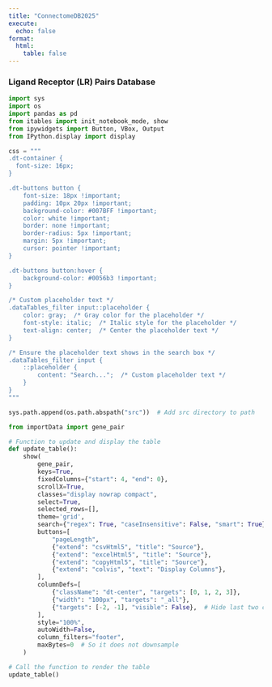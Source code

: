 ```yaml
---
title: "ConnectomeDB2025"
execute:
  echo: false
format:
  html:
    table: false
---
```


### Ligand Receptor (LR) Pairs Database

```python
import sys
import os
import pandas as pd
from itables import init_notebook_mode, show
from ipywidgets import Button, VBox, Output
from IPython.display import display

css = """
.dt-container {
  font-size: 16px;
}

.dt-buttons button {
    font-size: 18px !important;
    padding: 10px 20px !important;
    background-color: #007BFF !important;
    color: white !important;
    border: none !important;
    border-radius: 5px !important;
    margin: 5px !important;
    cursor: pointer !important;
}

.dt-buttons button:hover {
    background-color: #0056b3 !important;
}

/* Custom placeholder text */
.dataTables_filter input::placeholder {
    color: gray;  /* Gray color for the placeholder */
    font-style: italic;  /* Italic style for the placeholder */
    text-align: center;  /* Center the placeholder text */
}

/* Ensure the placeholder text shows in the search box */
.dataTables_filter input {
    ::placeholder {
        content: "Search...";  /* Custom placeholder text */
    }
}
"""

sys.path.append(os.path.abspath("src"))  # Add src directory to path

from importData import gene_pair

# Function to update and display the table
def update_table():
    show(
        gene_pair,
        keys=True,
        fixedColumns={"start": 4, "end": 0},
        scrollX=True,
        classes="display nowrap compact",
        select=True,
        selected_rows=[],
        theme='grid',
        search={"regex": True, "caseInsensitive": False, "smart": True},
        buttons=[
            "pageLength", 
            {"extend": "csvHtml5", "title": "Source"},
            {"extend": "excelHtml5", "title": "Source"},
            {"extend": "copyHtml5", "title": "Source"},
            {"extend": "colvis", "text": "Display Columns"},
        ],
        columnDefs=[
            {"className": "dt-center", "targets": [0, 1, 2, 3]},
            {"width": "100px", "targets": "_all"},
            {"targets": [-2, -1], "visible": False},  # Hide last two columns by default
        ],
        style="100%",
        autoWidth=False,
        column_filters="footer",
        maxBytes=0  # So it does not downsample
    )

# Call the function to render the table
update_table()


```